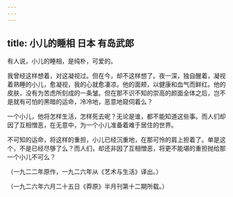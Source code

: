 ```yaml
---
---
---
```

title: 小儿的睡相 日本 有岛武郎
---



有人说，小儿的睡相，是纯朴，可爱的。

我曾经这样想着，对这凝视过。但在今，却不这样想了。夜一深，独自醒着，凝视着熟睡的小儿，愈凝视，我的心就愈凄凉。他的面颊，以健康和血气而鲜红。他的皮肤，没有为苦虑所刻成的一条皱。但在那不识不知的崇高的颜面全体之后，岂不是就有可怕的黑暗的运命，冷冷地，恶意地窥伺着么？

一个小儿，他将怎样生活，怎样死去呢？无论是谁，都不能知道这些事。而人们却因了互相憎恶，在无意中，为一个小儿准备着难于居住的世界。

不可知的运命，将这样的重担，小儿已经沉重地，在那可怜的肩上担着了。单是这个，不是已经尽够了么？而人们，却还非因了互相憎恶，将更不能堪的重担抛给那一个小儿不可么？

（一九二二年原作，一九二六年从《艺术与生活》译出。）

（一九二六年六月二十五日《莽原》半月刊第十二期所载。）